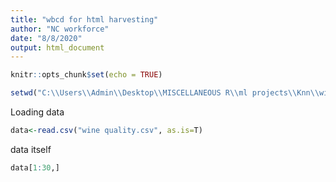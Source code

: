 ---
title: "wbcd for html harvesting"
author: "NC workforce"
date: "8/8/2020"
output: html_document
---

```{r setup, include=FALSE}
knitr::opts_chunk$set(echo = TRUE)
```

```{r setwd, T, T}
setwd("C:\\Users\\Admin\\Desktop\\MISCELLANEOUS R\\ml projects\\Knn\\wine classification")
```

Loading data
```{r getdata, T,T}
data<-read.csv("wine quality.csv", as.is=T)
```

data itself
```{r display, T, T}
data[1:30,]
```